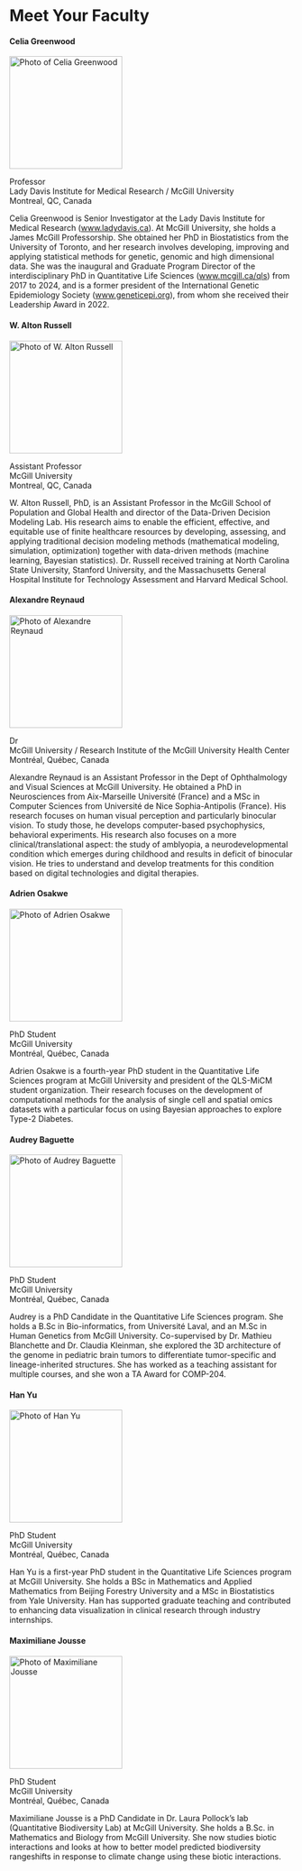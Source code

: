# Meet Your Faculty

<!--#### NAME

<img src="./img/faculty/MISSINGHEADSHOT.PNG" width="200" alt="Photo of NAME">

>JOB TITLE <br>
INSTITUTION <br>
LOCATION
>
> --- CONTACT INFO, IF PROVIDED

BIO GOES HERE-->


#### Celia Greenwood

<img src="./img/faculty/celia-greenwood.jpg" width="200" alt="Photo of Celia Greenwood">

Professor <br>
Lady Davis Institute for Medical Research / McGill University <br>
Montreal, QC, Canada

Celia Greenwood is Senior Investigator at the Lady Davis Institute for Medical Research ([www.ladydavis.ca](www.ladydavis.ca)). At McGill University, she holds a James McGill Professorship. She  obtained her PhD in Biostatistics from the University of Toronto, and her research involves developing, improving and applying statistical methods for genetic, genomic and high dimensional data. She was the inaugural and Graduate Program Director of the interdisciplinary PhD in Quantitative Life Sciences ([www.mcgill.ca/qls](www.mcgill.ca/qls)) from 2017 to 2024, and is a former president of the International Genetic Epidemiology Society ([www.geneticepi.org](www.geneticepi.org)), from whom she received their Leadership Award in 2022.


#### W. Alton Russell

<img src="./img/faculty/alton-russell.jpg" width="200" alt="Photo of W. Alton Russell">

Assistant Professor <br>
McGill University <br>
Montreal, QC, Canada

W. Alton Russell, PhD, is an Assistant Professor in the McGill School of Population and Global Health and director of the Data-Driven Decision Modeling Lab. His research aims to enable the efficient, effective, and equitable use of finite healthcare resources by developing, assessing, and applying traditional decision modeling methods (mathematical modeling, simulation, optimization) together with data-driven methods (machine learning, Bayesian statistics). Dr. Russell received training at North Carolina State University, Stanford University, and the Massachusetts General Hospital Institute for Technology Assessment and Harvard Medical School.


#### Alexandre Reynaud

<img src="./img/faculty/alexandre-reynaud.jpg" width="200" alt="Photo of Alexandre Reynaud">

Dr <br>
McGill University / Research Institute of the McGill University Health Center <br>
Montréal, Québec, Canada

Alexandre Reynaud is an Assistant Professor in the Dept of Ophthalmology and Visual Sciences at McGill University. He obtained a PhD in Neurosciences from Aix-Marseille Université (France) and a MSc in Computer Sciences from Université de Nice Sophia-Antipolis (France). His research focuses on human visual perception and particularly binocular vision. To study those, he develops computer-based psychophysics, behavioral experiments. His research also focuses on a more clinical/translational aspect: the study of amblyopia, a neurodevelopmental condition which emerges during childhood and results in deficit of binocular vision. He tries to understand and develop treatments for this condition based on digital technologies and digital therapies. 


#### Adrien Osakwe

<img src="./img/faculty/MISSINGHEADSHOT.png" width="200" alt="Photo of Adrien Osakwe">

PhD Student <br>
McGill University <br>
Montréal, Québec, Canada

Adrien Osakwe is a fourth-year PhD student in the Quantitative Life Sciences program at McGill University and president of the QLS-MiCM student organization. Their research focuses on the development of computational methods for the analysis of single cell and spatial omics datasets with a particular focus on using Bayesian approaches to explore Type-2 Diabetes.


#### Audrey Baguette

<img src="./img/faculty/MISSINGHEADSHOT.png" width="200" alt="Photo of Audrey Baguette">

PhD Student <br>
McGill University <br>
Montréal, Québec, Canada

Audrey is a PhD Candidate in the Quantitative Life Sciences program. She holds a B.Sc in Bio-informatics, from Université Laval, and an M.Sc in Human Genetics from McGill University. Co-supervised by Dr. Mathieu Blanchette and Dr. Claudia Kleinman, she explored the 3D architecture of the genome in pediatric brain tumors to differentiate tumor-specific and lineage-inherited structures. She has worked as a teaching assistant for multiple courses, and she won a TA Award for COMP-204.


#### Han Yu

<img src="./img/faculty/MISSINGHEADSHOT.png" width="200" alt="Photo of Han Yu">

PhD Student <br>
McGill University <br>
Montréal, Québec, Canada

Han Yu is a first-year PhD student in the Quantitative Life Sciences program at McGill University. She holds a BSc in Mathematics and Applied Mathematics from Beijing Forestry University and a MSc in Biostatistics from Yale University. Han has supported graduate teaching and contributed to enhancing data visualization in clinical research through industry internships.


#### Maximiliane Jousse

<img src="./img/faculty/MISSINGHEADSHOT.png" width="200" alt="Photo of Maximiliane Jousse">

PhD Student <br>
McGill University <br>
Montréal, Québec, Canada

Maximiliane Jousse is a PhD Candidate in Dr. Laura Pollock’s lab (Quantitative Biodiversity Lab) at McGill University. She holds a B.Sc. in Mathematics and Biology from McGill University. She now studies biotic interactions and looks at how to better model predicted biodiversity rangeshifts in response to climate change using these biotic interactions.

